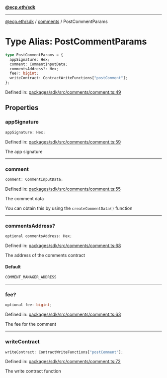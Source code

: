 [**@ecp.eth/sdk**](../../index.mdx)

***

[@ecp.eth/sdk](/sdk-reference/index.mdx) / [comments](/sdk-reference/comments/index.mdx) / PostCommentParams

# Type Alias: PostCommentParams

```ts
type PostCommentParams = {
  appSignature: Hex;
  comment: CommentInputData;
  commentsAddress?: Hex;
  fee?: bigint;
  writeContract: ContractWriteFunctions["postComment"];
};
```

Defined in: [packages/sdk/src/comments/comment.ts:49](https://github.com/ecp-eth/comments-monorepo/blob/main/packages/sdk/src/comments/comment.ts#L49)

## Properties

### appSignature

```ts
appSignature: Hex;
```

Defined in: [packages/sdk/src/comments/comment.ts:59](https://github.com/ecp-eth/comments-monorepo/blob/main/packages/sdk/src/comments/comment.ts#L59)

The app signature

***

### comment

```ts
comment: CommentInputData;
```

Defined in: [packages/sdk/src/comments/comment.ts:55](https://github.com/ecp-eth/comments-monorepo/blob/main/packages/sdk/src/comments/comment.ts#L55)

The comment data

You can obtain this by using the `createCommentData()` function

***

### commentsAddress?

```ts
optional commentsAddress: Hex;
```

Defined in: [packages/sdk/src/comments/comment.ts:68](https://github.com/ecp-eth/comments-monorepo/blob/main/packages/sdk/src/comments/comment.ts#L68)

The address of the comments contract

#### Default

```ts
COMMENT_MANAGER_ADDRESS
```

***

### fee?

```ts
optional fee: bigint;
```

Defined in: [packages/sdk/src/comments/comment.ts:63](https://github.com/ecp-eth/comments-monorepo/blob/main/packages/sdk/src/comments/comment.ts#L63)

The fee for the comment

***

### writeContract

```ts
writeContract: ContractWriteFunctions["postComment"];
```

Defined in: [packages/sdk/src/comments/comment.ts:72](https://github.com/ecp-eth/comments-monorepo/blob/main/packages/sdk/src/comments/comment.ts#L72)

The write contract function
